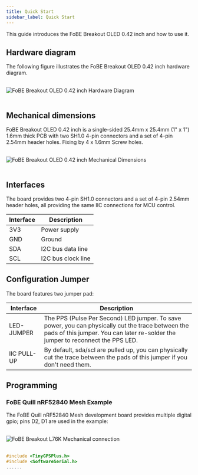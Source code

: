 ```yaml
---
title: Quick Start
sidebar_label: Quick Start
---
```


This guide introduces the FoBE Breakout OLED 0.42 inch and how to use it.

## Hardware diagram

The following figure illustrates the FoBE Breakout OLED 0.42 inch hardware diagram.

<br/>
<div style={{ textAlign: 'center' }}>
  <img src="/img/products/f2203-r1a.digram.png" alt="FoBE Breakout OLED 0.42 inch Hardware Diagram" style={{ width: '80%', height: 'auto' }} />
</div>
<br/>

## Mechanical dimensions

FoBE Breakout OLED 0.42 inch is a single-sided 25.4mm x 25.4mm (1" x 1") 1.6mm thick PCB with two SH1.0 4-pin connectors and a set of 4-pin 2.54mm header holes. Fixing by 4 x 1.6mm Screw holes.

<br/>
<div style={{ textAlign: 'center' }}>
  <img src="/img/products/f2203-r1a.dimensions.png" alt="FoBE Breakout OLED 0.42 inch Mechanical Dimensions" style={{ width: '80%', height: 'auto' }} />
</div>
<br/>

## Interfaces

The board provides two 4-pin SH1.0 connectors and a set of 4-pin 2.54mm header holes, all providing the same IIC connections for MCU control.

  |Interface                           |Description |
  |-------------------------------|---------|
  |3V3 |Power supply       |
  |GND  |Ground       |
  |SDA |I2C bus data line       |
  |SCL |I2C bus clock line       |

## Configuration Jumper

The board features two jumper pad:

|Interface                           |Description |
|-------------------------------|---------|
|LED-JUMPER |The PPS (Pulse Per Second) LED jumper. To save power, you can physically cut the trace between the pads of this jumper. You can later re-solder the jumper to reconnect the PPS LED. |
|IIC PULL-UP |By default, sda/scl are pulled up, you can physically cut the trace between the pads of this jumper if you don't need them.|

## Programming

### FoBE Quill nRF52840 Mesh Example
The FoBE Quill nRF52840 Mesh development board provides multiple digital gpio; pins D2, D1 are used in the example:

<br/>
<div style={{ textAlign: 'center' }}>
  <img src="/img/products/f2203-r1a.connection.png" alt="FoBE Breakout L76K Mechanical connection" style={{ width: '80%', height: 'auto' }} />
</div>
<br/>

```C++
#include <TinyGPSPlus.h>
#include <SoftwareSerial.h>
......
```